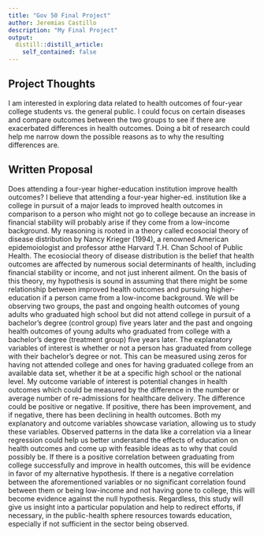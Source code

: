 ```yaml
---
title: "Gov 50 Final Project"
author: Jeremias Castillo
description: "My Final Project"
output:
  distill::distill_article:
    self_contained: false
---
```




## Project Thoughts

I am interested in exploring data related to health outcomes of four-year college students vs. the general public. I could focus on certain diseases and compare outcomes between the two groups to see if there are exacerbated differences in health outcomes. Doing a bit of research could help me narrow down the possible reasons as to why the resulting differences are.

## Written Proposal  

Does attending a four-year higher-education institution improve health outcomes? I believe that attending a four-year higher-ed. institution like a college in pursuit of a major leads to improved health outcomes in comparison to a person who might not go to college because an increase in financial stability will probably arise if they come from a low-income background. My reasoning is rooted in a theory called ecosocial theory of disease distribution by Nancy Krieger (1994), a renowned American epidemoiologist and professor atthe Harvard T.H. Chan School of Public Health. The ecosiocial theory of disease distribution is the belief that health outcomes are affected by numerous social determinants of health, including financial stability or income, and not just inherent ailment. On the basis of this theory, my hypothesis is sound in assuming that there might be some relationship between improved health outcomes and pursuing higher-education if a person came from a low-income background. We will be observing two groups, the past and ongoing health outcomes of young adults who graduated high school but did not attend college in pursuit of a bachelor's degree (control group) five years later and the past and ongoing health outcomes of young adults who graduated from college with a bachelor's degree (treatment group) five years later. The explanatory variables of interest is whether or not a person has graduated from college with their bachelor's degree or not. This can be measured using zeros for having not attended college and ones for having graduated college from an available data set, whether it be at a specific high school or the national level. My outcome variable of interest is potential changes in health outcomes which could be measured by the difference in the number or average number of re-admissions for healthcare delivery. The difference could be positive or negative. If positive, there has been improvement, and if negative, there has been declining in health outcomes. Both my explanatory and outcome variables showcase variation, allowing us to study these variables. Observed patterns in the data like a correlation via a linear regression could help us better understand the effects of education on health outcomes and come up with feasible ideas as to why that could possibly be. If there is a positive correlation between graduating from college successfully and improve in health outcomes, this will be evidence in favor of my alternative hypothesis. If there is a negative correlation between the aforementioned variables or no significant correlation found between them or being low-income and not having gone to college, this will become evidence against the null hypothesis. Regardless, this study will give us insight into a particular population and help to redirect efforts, if necessary, in the public-health sphere resources towards education, especially if not sufficient in the sector being observed. 